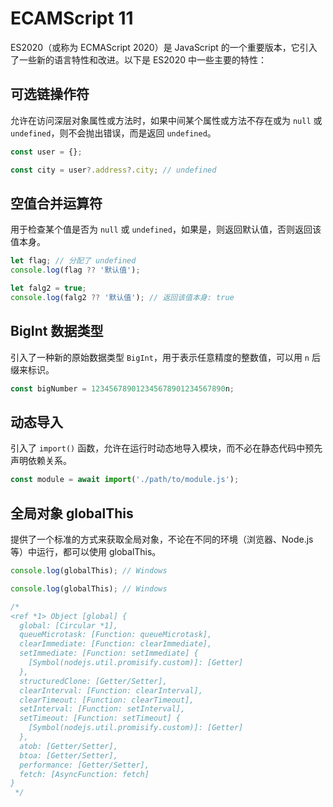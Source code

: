 # ECAMScript 11

ES2020（或称为 ECMAScript 2020）是 JavaScript 的一个重要版本，它引入了一些新的语言特性和改进。以下是 ES2020 中一些主要的特性：

## 可选链操作符

允许在访问深层对象属性或方法时，如果中间某个属性或方法不存在或为 `null` 或 `undefined`，则不会抛出错误，而是返回 `undefined`。

```js
const user = {};

const city = user?.address?.city; // undefined
```

## 空值合并运算符

用于检查某个值是否为 `null` 或 `undefined`，如果是，则返回默认值，否则返回该值本身。

```js
let flag; // 分配了 undefined
console.log(flag ?? '默认值');

let falg2 = true;
console.log(falg2 ?? '默认值'); // 返回该值本身: true
```

## BigInt 数据类型

引入了一种新的原始数据类型 `BigInt`，用于表示任意精度的整数值，可以用 `n` 后缀来标识。

```js
const bigNumber = 123456789012345678901234567890n;
```

## 动态导入

引入了 `import()` 函数，允许在运行时动态地导入模块，而不必在静态代码中预先声明依赖关系。

```js
const module = await import('./path/to/module.js');
```

## 全局对象 globalThis

提供了一个标准的方式来获取全局对象，不论在不同的环境（浏览器、Node.js 等）中运行，都可以使用 globalThis。

```js title="浏览器环境"
console.log(globalThis); // Windows
```

```js title="Node.js 环境"
console.log(globalThis); // Windows

/*
<ref *1> Object [global] {
  global: [Circular *1],
  queueMicrotask: [Function: queueMicrotask],
  clearImmediate: [Function: clearImmediate],
  setImmediate: [Function: setImmediate] {
    [Symbol(nodejs.util.promisify.custom)]: [Getter]
  },
  structuredClone: [Getter/Setter],
  clearInterval: [Function: clearInterval],
  clearTimeout: [Function: clearTimeout],
  setInterval: [Function: setInterval],
  setTimeout: [Function: setTimeout] {
    [Symbol(nodejs.util.promisify.custom)]: [Getter]
  },
  atob: [Getter/Setter],
  btoa: [Getter/Setter],
  performance: [Getter/Setter],
  fetch: [AsyncFunction: fetch]
}
 */
```
